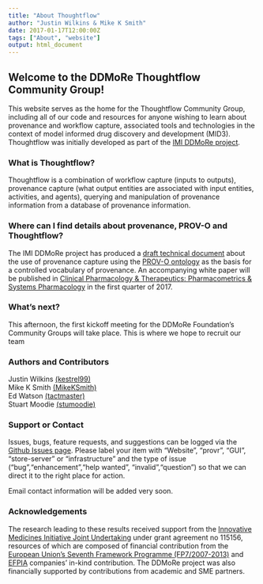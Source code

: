 ```yaml
---
title: "About Thoughtflow"
author: "Justin Wilkins & Mike K Smith"
date: 2017-01-17T12:00:00Z
tags: ["About", "website"]
output: html_document
---
```

## Welcome to the DDMoRe Thoughtflow Community Group!
This website serves as the home for the Thoughtflow Community Group, including 
all of our code and resources for anyone wishing to learn
about provenance and workflow capture, associated tools and 
technologies in the context of model informed drug discovery
and development (MID3). Thoughtflow was initially developed as part
of the [IMI DDMoRe project](http://ddmore.eu/product/pharmacometric-workflow).

### What is Thoughtflow?
Thoughtflow is a combination of workflow capture (inputs to outputs), 
provenance capture (what output entities are associated with input entities,
activities, and agents), querying and manipulation of provenance information 
from a database of provenance information.

### Where can I find details about provenance, PROV-O and Thoughtflow?
The IMI DDMoRe project has produced a [draft technical document](Capturing_Pharmacometrics_Workflow_Concepts_with_PROV-O_311016.pdf) about the use of provenance capture
using the [PROV-O ontology](https://www.w3.org/TR/prov-o/) as the basis for 
a controlled vocabulary of provenance. An accompanying white paper will be published in
[Clinical Pharmacology & Therapeutics: Pharmacometrics & Systems Pharmacology](http://ascpt.onlinelibrary.wiley.com/hub/journal/10.1002/(ISSN)2163-8306/) in the first quarter of 2017.

### What's next?
This afternoon, the first kickoff meeting for the DDMoRe Foundation's Community Groups 
will take place. This is where we hope to recruit our team 

### Authors and Contributors
Justin Wilkins [(kestrel99)](https://github.com/kestrel99)  
Mike K Smith [(MikeKSmith)](https://github.com/MikeKSmith)   
Ed Watson [(tactmaster)](https://github.com/tactmaster)  
Stuart Moodie [(stumoodie)](https://github.com/stumoodie)

### Support or Contact
Issues, bugs, feature requests, and suggestions can be logged via 
the [Github Issues page](https://github.com/DDMoReThoughtflow/website/issues).
Please label your item with "Website", "provr", "GUI", "store-server" or 
"infrastructure" and the type of issue ("bug","enhancement","help wanted",
"invalid","question") so that we can direct it to the right place for action.  

Email contact information will be added very soon.

### Acknowledgements
The research leading to these results received support from the [Innovative Medicines Initiative Joint Undertaking](http://www.imi.europa.eu/) under grant agreement no 115156, resources of which are composed of financial contribution from the [European Union's Seventh Framework Programme (FP7/2007-2013)](https://ec.europa.eu/research/fp7/index_en.cfm) and [EFPIA](https://www.efpia.eu) companies' in-kind contribution. The DDMoRe project was also financially supported by contributions from academic and SME partners.
